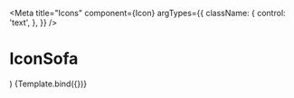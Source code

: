 
<Meta
  title="Icons"
  component={Icon}
  argTypes={{
    className: {
      control: 'text',
    },
  }}
/>

# IconSofa

  <div className="flex p-2 space-x-4">
    <Icon className={className} />
    <Icon className="icon-medium cursor-pointer hover:bg-selected" />
    <Icon className="icon-white bg-red" />
  </div>
)

<Canvas>
  <Story name="Sofa">{Template.bind({})}</Story>
</Canvas>

<ArgsTable story="Sofa" />
